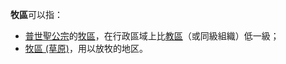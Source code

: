 '''牧區'''可以指：
*[[普世聖公宗|普世聖公宗]]的[[牧區_(聖公宗)|牧區]]，在行政區域上比[[教區|教區]]（或同級組織）低一級；
*[[牧區_(草原)|牧區 (草原)]]，用以放牧的地区。
{{disambig|Z|Cat=二字消歧义}}